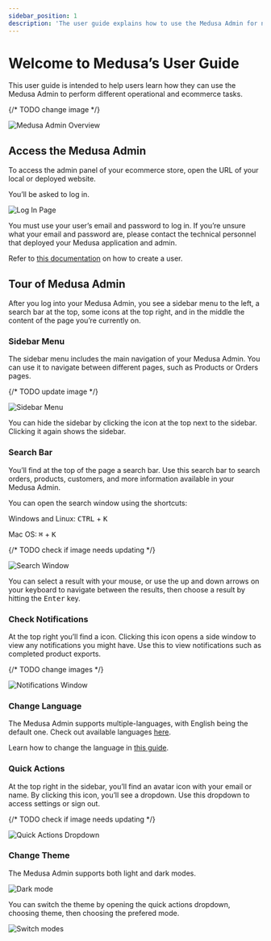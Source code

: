 ```yaml
---
sidebar_position: 1
description: 'The user guide explains how to use the Medusa Admin for non technical users. Learn through easy steps how to use the Medusa Admin to perform different operations and ecommerce tasks.'
---
```



# Welcome to Medusa’s User Guide

This user guide is intended to help users learn how they can use the Medusa Admin to perform different operational and ecommerce tasks.

{/* TODO change image */}

![Medusa Admin Overview](https://res.cloudinary.com/dza7lstvk/image/upload/v1710228410/User%20Guide/Screenshot_2024-03-12_at_9.24.45_AM_wllqvq.png)

## Access the Medusa Admin

To access the admin panel of your ecommerce store, open the URL of your local or deployed website.

You’ll be asked to log in.

![Log In Page](https://res.cloudinary.com/dza7lstvk/image/upload/v1710228558/User%20Guide/Screenshot_2024-03-12_at_9.29.08_AM_cqjgq3.png)

You must use your user’s email and password to log in. If you’re unsure what your email and password are, please contact the technical personnel that deployed your Medusa application and admin.

<Note title="Technical Tip">

Refer to [this documentation](./cli/reference.mdx#user) on how to create a user.

</Note>

## Tour of Medusa Admin

After you log into your Medusa Admin, you see a sidebar menu to the left, a search bar at the top, some icons at the top right, and in the middle the content of the page you’re currently on.

### Sidebar Menu

The sidebar menu includes the main navigation of your Medusa Admin. You can use it to navigate between different pages, such as Products or Orders pages.

{/* TODO update image */}

![Sidebar Menu](https://res.cloudinary.com/dza7lstvk/image/upload/v1697793775/Medusa%20Docs/User%20Guide/Screenshot_2023-10-20_at_12.22.43_PM_shbr0e.png)

You can hide the sidebar by clicking the <InlineIcon Icon={Sidebar} alt="sidebar" /> icon at the top next to the sidebar. Clicking it again shows the sidebar.

### Search Bar

You’ll find at the top of the page a search bar. Use this search bar to search orders, products, customers, and more information available in your Medusa Admin.

<Note title="Tip">

You can open the search window using the shortcuts:

Windows and Linux: <Kbd>CTRL</Kbd> + <Kbd>K</Kbd>

Mac OS: <Kbd>⌘</Kbd> + <Kbd>K</Kbd>

</Note>

{/* TODO check if image needs updating */}

![Search Window](https://res.cloudinary.com/dza7lstvk/image/upload/v1710228839/User%20Guide/Screenshot_2024-03-12_at_9.33.46_AM_ywdvpb.png)

You can select a result with your mouse, or use the up and down arrows on your keyboard to navigate between the results, then choose a result by hitting the <Kbd>Enter</Kbd> key.

### Check Notifications

At the top right you’ll find a <InlineIcon Icon={BellAlert} alt="Bell" /> icon. Clicking this icon opens a side window to view any notifications you might have. Use this to view notifications such as completed product exports.

{/* TODO change images */}

![Notifications Window](https://res.cloudinary.com/dza7lstvk/image/upload/v1710243446/User%20Guide/XS_from_Figma_mkn3i2.jpg)

### Change Language

The Medusa Admin supports multiple-languages, with English being the default one. Check out available languages [here](./user-guide/tips/languages/index.mdx).

Learn how to change the language in [this guide](./user-guide/settings/profile/index.mdx#change-admin-language).

### Quick Actions

At the top right in the sidebar, you’ll find an avatar icon with your email or name. By clicking this icon, you’ll see a dropdown. Use this dropdown to access settings or sign out.

{/* TODO check if image needs updating */}

![Quick Actions Dropdown](https://res.cloudinary.com/dza7lstvk/image/upload/v1710229778/User%20Guide/Screenshot_2024-03-12_at_9.49.26_AM_j3f1pu.png)

### Change Theme

The Medusa Admin supports both light and dark modes.

![Dark mode](https://res.cloudinary.com/dza7lstvk/image/upload/v1710323255/User%20Guide/Screenshot_2024-03-13_at_11.46.52_AM_atvw1e.png)

You can switch the theme by opening the quick actions dropdown, choosing theme, then choosing the prefered mode.

![Switch modes](https://res.cloudinary.com/dza7lstvk/image/upload/v1710323157/User%20Guide/Screenshot_2024-03-13_at_11.43.01_AM_giyhto.png)
